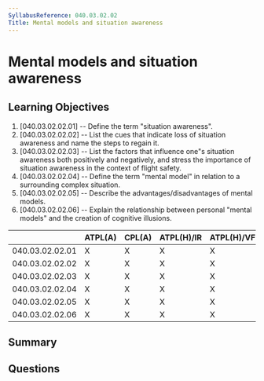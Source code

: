 ```yaml
---
SyllabusReference: 040.03.02.02
Title: Mental models and situation awareness
---
```


# Mental models and situation awareness

## Learning Objectives

1. [040.03.02.02.01] -- Define the term "situation awareness".
2. [040.03.02.02.02] -- List the cues that indicate loss of situation awareness
   and name the steps to regain it.
3. [040.03.02.02.03] -- List the factors that influence one"s situation
   awareness both positively and negatively, and stress the importance of
   situation awareness in the context of flight safety.
4. [040.03.02.02.04] -- Define the term "mental model" in relation to a
   surrounding complex situation.
5. [040.03.02.02.05] -- Describe the advantages/disadvantages of mental models.
6. [040.03.02.02.06] -- Explain the relationship between personal "mental
   models" and the creation of cognitive illusions.

|                 | ATPL(A) | CPL(A) | ATPL(H)/IR | ATPL(H)/VFR | CPL(H) | IR  | CBIR(A) |
| --------------- | ------- | ------ | ---------- | ----------- | ------ | --- | ------- |
| 040.03.02.02.01 | X       | X      | X          | X           | X      | X   | X       |
| 040.03.02.02.02 | X       | X      | X          | X           | X      | X   | X       |
| 040.03.02.02.03 | X       | X      | X          | X           | X      | X   | X       |
| 040.03.02.02.04 | X       | X      | X          | X           | X      | X   | X       |
| 040.03.02.02.05 | X       | X      | X          | X           | X      | X   | X       |
| 040.03.02.02.06 | X       | X      | X          | X           | X      | X   | X       |

## Summary

## Questions
